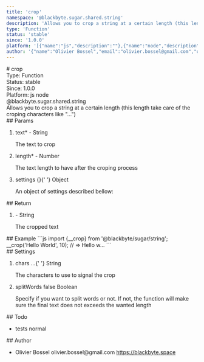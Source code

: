 ```yaml
---
title: 'crop'
namespace: '@blackbyte.sugar.shared.string'
description: 'Allows you to crop a string at a certain length (this length take care of the croping characters like &quot;...&quot;)'
type: 'Function'
status: 'stable'
since: '1.0.0'
platform: '[{"name":"js","description":""},{"name":"node","description":""}]'
author: '{"name":"Olivier Bossel","email":"olivier.bossel@gmail.com","url":"https://blackbyte.space"}'
---
```


<div class="docmap-mdx">
  # crop
  <div class="_metas">
    <div class="_type">
      <span class="_type-label">Type:</span>
      <span class="_type-value">Function</span>
    </div>
    <div class="_status">
      <span class="_status-label">Status:</span>
      <span class="_status-value -stable">stable</span>
    </div>
    <div class="_since">
      <span class="_since-label">Since:</span>
      <span class="_since-value">1.0.0</span>
    </div>
    <div class="_platform">
      <span class="_platform-label">Platform:</span>
      <span class="_platform-value -js">js</span>
      <span class="_platform-value -node">node</span>
    </div>
  </div>
  <div class="_namespace">@blackbyte.sugar.shared.string</div>
  <div class="_description typo-lead typo-format">
    Allows you to crop a string at a certain length (this length take care of
    the croping characters like &quot;...&quot;)
  </div>
  <div class="_params">
    ## Params
    <ol class="_list">
      <li class="_item">
        <span class="_name">
          text<span class="_required">*</span>
        </span>
        <span class="_default">-</span> <span class="_type">String</span>
        <p class="_description">The text to crop</p>
      </li>
      <li class="_item">
        <span class="_name">
          length<span class="_required">*</span>
        </span>
        <span class="_default">-</span> <span class="_type">Number</span>
        <p class="_description">
          The text length to have after the croping process
        </p>
      </li>
      <li class="_item">
        <span class="_name">settings</span>
        <span class="_default">&lcub;&rcub;</span>{' '}
        <span class="_type">Object</span>
        <p class="_description">
          An object of settings described bellow&colon;
        </p>
      </li>
    </ol>
  </div>
  <div class="_return">
    ## Return
    <ol class="_list">
      <li class="_item">
        <span class="_default">-</span>
        <span class="_type">String</span>
        <p class="_description">The cropped text</p>
      </li>
    </ol>
  </div>
  <div class="_examples">
    ## Example ```js import {__crop} from '@blackbyte/sugar/string';
    __crop('Hello World', 10); // => Hello w... ```
  </div>
  <div class="_settings">
    ## Settings
    <ol class="_list">
      <li class="_item">
        <span class="_name">chars</span>
        <span class="_default">&period;&period;&period;</span>{' '}
        <span class="_type">String</span>
        <p class="_description">The characters to use to signal the crop</p>
      </li>
      <li class="_item">
        <span class="_name">splitWords</span>
        <span class="_default">false</span> <span class="_type">Boolean</span>
        <p class="_description">
          Specify if you want to split words or not. If not, the function will
          make sure the final text does not exceeds the wanted length
        </p>
      </li>
    </ol>
  </div>
  <div class="_todo">
    ## Todo
    <ul class="_list">
      <li class="_item">
        <span class="_description">tests</span>
        <span class="_priority -normal">normal</span>
      </li>
    </ul>
  </div>
  <div class="_author">
    ## Author
    <ul class="_list">
      <li class="_item">
        <span class="_name">Olivier Bossel</span>
        <span class="_email">olivier.bossel@gmail.com</span>
        <a href="https://blackbyte.space" target="_blank" class="_url">
          https://blackbyte.space
        </a>
      </li>
    </ul>
  </div>
</div>
